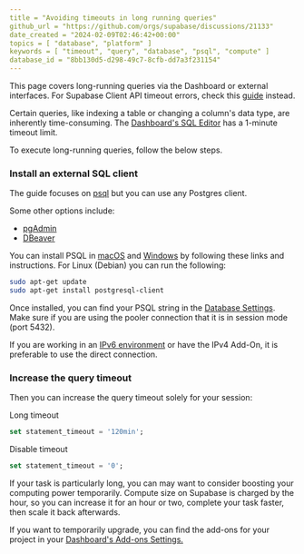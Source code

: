 ```yaml
---
title = "Avoiding timeouts in long running queries"
github_url = "https://github.com/orgs/supabase/discussions/21133"
date_created = "2024-02-09T02:46:42+00:00"
topics = [ "database", "platform" ]
keywords = [ "timeout", "query", "database", "psql", "compute" ]
database_id = "8bb130d5-d298-49c7-8cfb-dd7a3f231154"
---
```


<Admonition type="tip">

This page covers long-running queries via the Dashboard or external interfaces. For Supabase Client API timeout errors, check this [guide](https://github.com/orgs/supabase/discussions/14256) instead.

</Admonition>

Certain queries, like indexing a table or changing a column's data type, are inherently time-consuming. The [Dashboard's SQL Editor](https://supabase.com/dashboard/project/_/sql/) has a 1-minute timeout limit.

To execute long-running queries, follow the below steps.

### Install an external SQL client

The guide focuses on [psql](https://supabase.com/docs/guides/database/psql) but you can use any Postgres client.

Some other options include:

- [pgAdmin](https://supabase.com/docs/guides/database/pgadmin)
- [DBeaver](https://supabase.com/docs/guides/database/dbeaver)

You can install PSQL in [macOS](https://stackoverflow.com/a/49689589/2188186) and [Windows](https://www.postgresql.org/download/windows/) by following these links and instructions. For Linux (Debian) you can run the following:

```bash
sudo apt-get update
sudo apt-get install postgresql-client
```

Once installed, you can find your PSQL string in the [Database Settings](https://supabase.com/dashboard/project/_/settings/database). Make sure if you are using the pooler connection that it is in session mode (port 5432).

<Admonition type="tip">

If you are working in an [IPv6 environment](https://github.com/orgs/supabase/discussions/27034) or have the IPv4 Add-On, it is preferable to use the direct connection.

</Admonition>

### Increase the query timeout

Then you can increase the query timeout solely for your session:

Long timeout

```sql
set statement_timeout = '120min';
```

Disable timeout

```sql
set statement_timeout = '0';
```

If your task is particularly long, you can may want to consider boosting your computing power temporarily. Compute size on Supabase is charged by the hour, so you can increase it for an hour or two, complete your task faster, then scale it back afterwards.

If you want to temporarily upgrade, you can find the add-ons for your project in your [Dashboard's Add-ons Settings.](https://supabase.green/dashboard/project/_/settings/addons)
